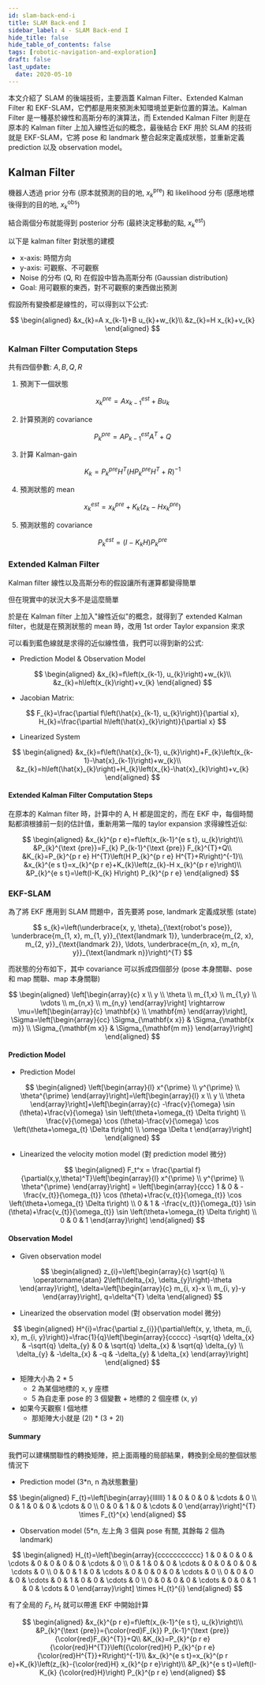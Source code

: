 ```yaml
---
id: slam-back-end-i
title: SLAM Back-end I
sidebar_label: 4 - SLAM Back-end I
hide_title: false
hide_table_of_contents: false
tags: [robotic-navigation-and-exploration]
draft: false
last_update:
  date: 2020-05-10
---
```


本文介紹了 SLAM 的後端技術，主要涵蓋 Kalman Filter、Extended Kalman Filter 和 EKF-SLAM，它們都是用來預測未知環境並更新位置的算法。Kalman Filter 是一種基於線性和高斯分布的演算法，而 Extended Kalman Filter 則是在原本的 Kalman filter 上加入線性近似的概念，最後結合 EKF 用於 SLAM 的技術就是 EKF-SLAM，它將 pose 和 landmark 整合起來定義成狀態，並重新定義 prediction 以及 observation model。

## Kalman Filter

機器人透過 prior 分布 (原本就預測的目的地, $x_k^{\text{pre}}$) 和 likelihood 分布 (感應地標後得到的目的地, $x_k^{\text{obs}}$)

<fig
  src="/img/learning/robotic-navigation-and-exploration/04-slam-back-end-i/robot_prior_likelihood.jpg"
  caption="Robot Prior Likelihood"
/>

結合兩個分布就能得到 posterior 分布 (最終決定移動的點, $x_k^{\text{est}}$)

<fig
  src="/img/learning/robotic-navigation-and-exploration/04-slam-back-end-i/robot_posterior.jpg"
  caption="Robot Posterior"
/>

以下是 kalman filter 對狀態的建模

<fig
  src="/img/learning/robotic-navigation-and-exploration/04-slam-back-end-i/kalman_filter.jpg"
  caption="Kalman Filter"
/>

- x-axis: 時間方向
- y-axis: 可觀察、不可觀察
- Noise 的分布 (Q, R) 在假設中皆為高斯分布 (Gaussian distribution)
- Goal: 用可觀察的東西，對不可觀察的東西做出預測

假設所有變換都是線性的，可以得到以下公式:

$$
\begin{aligned}
&x_{k}=A x_{k-1}+B u_{k}+w_{k}\\
&z_{k}=H x_{k}+v_{k}
\end{aligned}
$$

### Kalman Filter Computation Steps

共有四個參數: $A, B, Q, R$

1. 預測下一個狀態

$$
x_{k}^{p r e}=A x_{k-1}^{e s t}+B u_{k}
$$

2. 計算預測的 covariance

$$
P_{k}^{p r e}=A P_{k-1}^{e s t} A^{T}+Q
$$

3. 計算 Kalman-gain

$$
K_{k}=P_{k}^{p r e} H^{T}\left(H P_{k}^{p r e} H^{T}+R\right)^{-1}
$$

4. 預測狀態的 mean

$$
x_{k}^{e s t}=x_{k}^{p r e}+K_{k}\left(z_{k}-H x_{k}^{p r e}\right)
$$

5. 預測狀態的 covariance

$$
P_{k}^{e s t}=\left(I-K_{k} H\right) P_{k}^{p r e}
$$

### Extended Kalman Filter

Kalman filter 線性以及高斯分布的假設讓所有運算都變得簡單

<fig
  src="/img/learning/robotic-navigation-and-exploration/04-slam-back-end-i/kalman_filter_distribution.jpg"
  caption="Kalman Filter Distribution"
/>

但在現實中的狀況大多不是這麼簡單

<fig
  src="/img/learning/robotic-navigation-and-exploration/04-slam-back-end-i/kalman_filter_distribution2.jpg"
  caption="Kalman Filter Distribution in Reality"
/>

於是在 Kalman filter 上加入"線性近似"的概念，就得到了 extended Kalman filter，也就是在預測狀態的 mean 時，改用 1st order Taylor expansion 來求

<fig
  src="/img/learning/robotic-navigation-and-exploration/04-slam-back-end-i/extended_kalman_filter_taylor.jpg"
  caption="Extended Kalman Filter Taylor"
/>

可以看到藍色線就是求得的近似線性值，我們可以得到新的公式:

- Prediction Model \& Observation Model

$$
\begin{aligned}
&x_{k}=f\left(x_{k-1}, u_{k}\right)+w_{k}\\
&z_{k}=h\left(x_{k}\right)+v_{k}
\end{aligned}
$$

- Jacobian Matrix:

$$
F_{k}=\frac{\partial f\left(\hat{x}_{k-1}, u_{k}\right)}{\partial x}, H_{k}=\frac{\partial h\left(\hat{x}_{k}\right)}{\partial x}
$$

- Linearized System

$$
\begin{aligned}
&x_{k}=f\left(\hat{x}_{k-1}, u_{k}\right)+F_{k}\left(x_{k-1}-\hat{x}_{k-1}\right)+w_{k}\\
&z_{k}=h\left(\hat{x}_{k}\right)+H_{k}\left(x_{k}-\hat{x}_{k}\right)+v_{k}
\end{aligned}
$$

#### Extended Kalman Filter Computation Steps

在原本的 Kalman filter 時，計算中的 A, H 都是固定的，而在 EKF 中，每個時間點都須根據前一刻的估計值，重新用第一階的 taylor expansion 求得線性近似:

$$
\begin{aligned}
&x_{k}^{p r e}=f\left(x_{k-1}^{e s t}, u_{k}\right)\\
&P_{k}^{\text {pre}}=F_{k} P_{k-1}^{\text {pre}} F_{k}^{T}+Q\\
&K_{k}=P_{k}^{p r e} H^{T}\left(H P_{k}^{p r e} H^{T}+R\right)^{-1}\\
&x_{k}^{e s t}=x_{k}^{p r e}+K_{k}\left(z_{k}-H x_{k}^{p r e}\right)\\
&P_{k}^{e s t}=\left(I-K_{k} H\right) P_{k}^{p r e}
\end{aligned}
$$

### EKF-SLAM

為了將 EKF 應用到 SLAM 問題中，首先要將 pose, landmark 定義成狀態 (state)

$$
s_{k}=\left(\underbrace{x, y, \theta}_{\text{robot's pose}}, \underbrace{m_{1, x}, m_{1, y}}_{\text{landmark 1}}, \underbrace{m_{2, x}, m_{2, y}}_{\text{landmark 2}}, \ldots, \underbrace{m_{n, x}, m_{n, y}}_{\text{landmark n}}\right)^{T}
$$

而狀態的分布如下，其中 covariance 可以拆成四個部分 (pose 本身關聯、pose 和 map 關聯、map 本身關聯)

$$
\begin{aligned}
\left[\begin{array}{c}
x \\
y \\
\theta \\
m_{1,x} \\
m_{1,y} \\
\vdots \\
m_{n,x} \\
m_{n,y}
\end{array}\right] \rightarrow \mu=\left[\begin{array}{c}
\mathbf{x} \\
\mathbf{m}
\end{array}\right], \Sigma=\left[\begin{array}{cc}
\Sigma_{\mathbf{x x}} & \Sigma_{\mathbf{x m}} \\
\Sigma_{\mathbf{m x}} & \Sigma_{\mathbf{m m}}
\end{array}\right]
\end{aligned}
$$

#### Prediction Model

- Prediction Model

$$
\begin{aligned}
\left[\begin{array}{l}
x^{\prime} \\
y^{\prime} \\
\theta^{\prime}
\end{array}\right]=\left[\begin{array}{l}
x \\
y \\
\theta
\end{array}\right]+\left[\begin{array}{c}
-\frac{v}{\omega} \sin (\theta)+\frac{v}{\omega} \sin \left(\theta+\omega_{t} \Delta t\right) \\
\frac{v}{\omega} \cos (\theta)-\frac{v}{\omega} \cos \left(\theta+\omega_{t} \Delta t\right) \\
\omega \Delta t
\end{array}\right]
\end{aligned}
$$

- Linearized the velocity motion model (對 prediction model 微分)

$$
\begin{aligned}
F_t^x = \frac{\partial f}{\partial(x,y,\theta)^T}\left[\begin{array}{l}
x^{\prime} \\
y^{\prime} \\
\theta^{\prime}
\end{array}\right] =
\left[\begin{array}{ccc}
1 & 0 & -\frac{v_{t}}{\omega_{t}} \cos (\theta)+\frac{v_{t}}{\omega_{t}} \cos \left(\theta+\omega_{t} \Delta t\right) \\
0 & 1 & -\frac{v_{t}}{\omega_{t}} \sin (\theta)+\frac{v_{t}}{\omega_{t}} \sin \left(\theta+\omega_{t} \Delta t\right) \\
0 & 0 & 1
\end{array}\right]
\end{aligned}
$$

#### Observation Model

<fig
  src="/img/learning/robotic-navigation-and-exploration/04-slam-back-end-i/ekf_slam_observation.jpg"
  caption="EKF-SLAM observation model"
/>

- Given observation model

$$
\begin{aligned}
z_{i}=\left[\begin{array}{c}
\sqrt{q} \\
\operatorname{atan} 2\left(\delta_{x}, \delta_{y}\right)-\theta
\end{array}\right], \delta=\left[\begin{array}{c}
m_{i, x}-x \\
m_{i, y}-y
\end{array}\right], q=\delta^{T} \delta
\end{aligned}
$$

- Linearized the observation model (對 observation model 微分)

$$
\begin{aligned}
H^{i}=\frac{\partial z_{i}}{\partial\left(x, y, \theta, m_{i, x}, m_{i, y}\right)}=\frac{1}{q}\left[\begin{array}{ccccc}
-\sqrt{q} \delta_{x} & -\sqrt{q} \delta_{y} & 0 & \sqrt{q} \delta_{x} & \sqrt{q} \delta_{y} \\
\delta_{y} & -\delta_{x} & -q & -\delta_{y} & \delta_{x}
\end{array}\right]
\end{aligned}
$$

- 矩陣大小為 2 \* 5
  - 2 為某個地標的 x, y 座標
  - 5 為自走車 pose 的 3 個變數 + 地標的 2 個座標 (x, y)
- 如果今天觀察 l 個地標
  - 那矩陣大小就是 (2l) \* (3 + 2l)

#### Summary

我們可以建構關聯性的轉換矩陣，把上面兩種的局部結果，轉換到全局的整個狀態情況下

- Prediction model (3\*n, n 為狀態數量)

$$
\begin{aligned}
F_{t}=\left[\begin{array}{llllll}
1 & 0 & 0 & 0 & \cdots & 0 \\
0 & 1 & 0 & 0 & \cdots & 0 \\
0 & 0 & 1 & 0 & \cdots & 0
\end{array}\right]^{T} \times F_{t}^{x}
\end{aligned}
$$

- Observation model (5\*n, 左上角 3 個與 pose 有關, 其餘每 2 個為 landmark)

$$
\begin{aligned}
H_{t}=\left[\begin{array}{ccccccccccc}
1 & 0 & 0 & 0 & \cdots & 0 & 0 & 0 & 0 & \cdots & 0 \\
0 & 1 & 0 & 0 & \cdots & 0 & 0 & 0 & 0 & \cdots & 0 \\
0 & 0 & 1 & 0 & \cdots & 0 & 0 & 0 & 0 & \cdots & 0 \\
0 & 0 & 0 & 0 & \cdots & 0 & 1 & 0 & 0 & \cdots & 0 \\
0 & 0 & 0 & 0 & \cdots & 0 & 0 & 1 & 0 & \cdots & 0
\end{array}\right] \times H_{t}^{i}
\end{aligned}
$$

有了全局的 $F_{t}, H_{t}$ 就可以帶進 EKF 中開始計算

$$
\begin{aligned}
&x_{k}^{p r e}=f\left(x_{k-1}^{e s t}, u_{k}\right)\\
&P_{k}^{\text {pre}}={\color{red}F_{k}} P_{k-1}^{\text {pre}} {\color{red}F_{k}^{T}}+Q\\
&K_{k}=P_{k}^{p r e} {\color{red}H^{T}}\left({\color{red}H} P_{k}^{p r e} {\color{red}H^{T}}+R\right)^{-1}\\
&x_{k}^{e s t}=x_{k}^{p r e}+K_{k}\left(z_{k}-{\color{red}H} x_{k}^{p r e}\right)\\
&P_{k}^{e s t}=\left(I-K_{k} {\color{red}H}\right) P_{k}^{p r e}
\end{aligned}
$$

